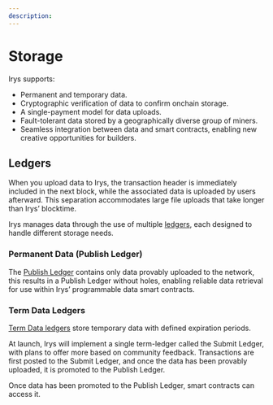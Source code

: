 ```yaml
---
description:
---
```


# Storage

Irys supports:

- Permanent and temporary data.
- Cryptographic verification of data to confirm onchain storage.
- A single-payment model for data uploads.
- Fault-tolerant data stored by a geographically diverse group of miners.
- Seamless integration between data and smart contracts, enabling new creative opportunities for builders.

## Ledgers

When you upload data to Irys, the transaction header is immediately included in the next block, while the associated data is uploaded by users afterward. This separation accommodates large file uploads that take longer than Irys’ blocktime.

Irys manages data through the use of multiple [ledgers](/protocol/ledgers), each designed to handle different storage needs.

### Permanent Data (Publish Ledger)

The [Publish Ledger](/protocol/ledgers#permanent-data-publish-ledger) contains only data provably uploaded to the network, this results in a Publish Ledger without holes, enabling reliable data retrieval for use within Irys’ programmable data smart contracts.

### Term Data Ledgers

[Term Data ledgers](/protocol/ledgers#term-data-ledgers) store temporary data with defined expiration periods.

At launch, Irys will implement a single term-ledger called the Submit Ledger, with plans to offer more based on community feedback. Transactions are first posted to the Submit Ledger, and once the data has been provably uploaded, it is promoted to the Publish Ledger.

Once data has been promoted to the Publish Ledger, smart contracts can access it.
